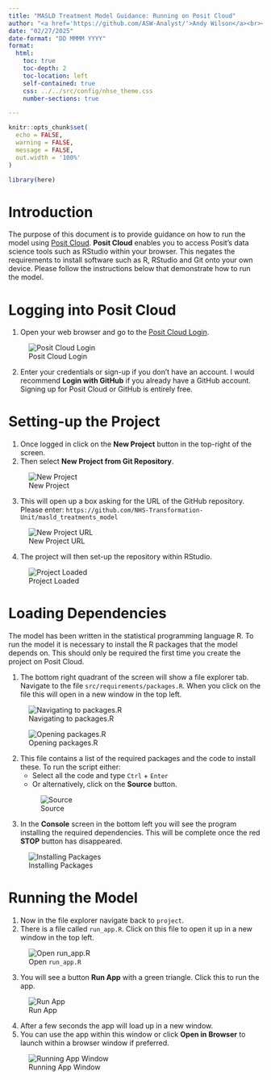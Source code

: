```yaml
---
title: "MASLD Treatment Model Guidance: Running on Posit Cloud"
author: "<a href='https://github.com/ASW-Analyst/'>Andy Wilson</a><br><a href='https://transformationunit.nhs.uk/'>NHS Transformation Unit</a>"
date: "02/27/2025"
date-format: "DD MMMM YYYY"
format:
  html:
    toc: true
    toc-depth: 2
    toc-location: left
    self-contained: true
    css: ../../src/config/nhse_theme.css
    number-sections: true

---
```


```r
knitr::opts_chunk$set(
  echo = FALSE,
  warning = FALSE,
  message = FALSE,
  out.width = '100%'
)

library(here)

```

# Introduction

The purpose of this document is to provide guidance on how to run the model using [Posit Cloud](https://posit.cloud/). **Posit Cloud** enables you to access Posit's data science tools such as RStudio within your browser. This negates the requirements to install software such as R, RStudio and Git onto your own device. Please follow the instructions below that demonstrate how to run the model.

# Logging into Posit Cloud
1. Open your web browser and go to the [Posit Cloud Login](https://login.posit.cloud/login?redirect=%2Foauth%2Fauthorize%3Fredirect_uri%3Dhttps%253A%252F%252Fposit.cloud%252Flogin%26client_id%3Dposit-cloud%26response_type%3Dcode%26show_auth%3D0&product=cloud).

![Posit Cloud Login](/images/rpc_login.PNG)



2. Enter your credentials or sign-up if you don't have an account. I would recommend **Login with GitHub** if you already have a GitHub account. Signing up for Posit Cloud or GitHub is entirely free.

# Setting-up the Project
1. Once logged in click on the **New Project** button in the top-right of the screen.
2. Then select **New Project from Git Repository**.

![New Project](/images/rpc_new_project.PNG)

3. This will open up a box asking for the URL of the GitHub repository. Please enter: `https://github.com/NHS-Transformation-Unit/masld_treatments_model`

![New Project URL](/images/rpc_new_project_url.PNG)

4. The project will then set-up the repository within RStudio.

![Project Loaded](/images/rpc_project.PNG)

# Loading Dependencies
The model has been written in the statistical programming language R. To run the model it is necessary to install the R packages that the model depends on. This should only be required the first time you create the project on Posit Cloud.

1. The bottom right quadrant of the screen will show a file explorer tab. Navigate to the file `src/requirements/packages.R`. When you click on the file this will open in a new window in the top left.

![Navigating to packages.R](/images/rpc_file_explorer_packages1.PNG)

![Opening packages.R](/images/rpc_file_explorer_packages2.PNG)

2. This file contains a list of the required packages and the code to install these. To run the script either:
    - Select all the code and type `Ctrl` + `Enter`
    - Or alternatively, click on the **Source** button.
    
    ![Source](/images/rpc_source_button.PNG)
    
3. In the **Console** screen in the bottom left you will see the program installing the required dependencies. This will be complete once the red **STOP** button has disappeared.

![Installing Packages](/images/rpc_packages_loading.PNG)

# Running the Model
1. Now in the file explorer navigate back to `project`.
2. There is a file called `run_app.R`. Click on this file to open it up in a new window in the top left.

![Open `run_app.R`](/images/rpc_open_run_app.PNG)

3. You will see a button **Run App** with a green triangle. Click this to run the app.

![Run App](/images/rpc_run_app.PNG)

4. After a few seconds the app will load up in a new window.
5. You can use the app within this window or click **Open in Browser** to launch within a browser window if preferred.

![Running App Window](/images/rpc_app.PNG)

